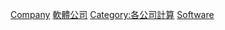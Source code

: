 {{Commons category|Software by company}}

[[Category:軟體|Company]]
[[Category:軟體公司|]]
[[Category:各公司計算|Category:各公司計算]]
[[Category:各公司產品|Software]]